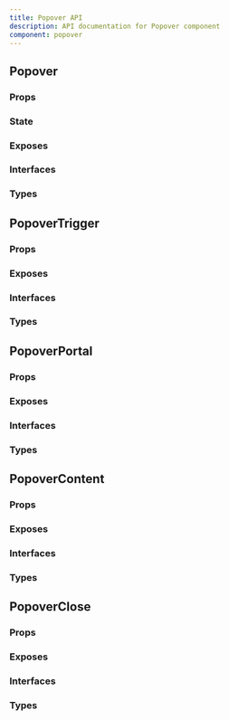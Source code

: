 ```yaml
---
title: Popover API
description: API documentation for Popover component
component: popover
---
```


## Popover

### Props

<DocTable name="Popover" category="api" type="props" />

### State

<DocTable name="Popover" category="api" type="state" />

### Exposes

<DocTable name="Popover" category="api" type="exposes" />

### Interfaces

<DocTable name="Popover" category="api" type="interfaces" />

### Types

<DocTable name="Popover" category="api" type="types" />

## PopoverTrigger

### Props

<DocTable name="PopoverTrigger" category="api" type="props" />

### Exposes

<DocTable name="PopoverTrigger" category="api" type="exposes" />

### Interfaces

<DocTable name="PopoverTrigger" category="api" type="interfaces" />

### Types

<DocTable name="PopoverTrigger" category="api" type="types" />

## PopoverPortal

### Props

<DocTable name="PopoverPortal" category="api" type="props" />

### Exposes

<DocTable name="PopoverPortal" category="api" type="exposes" />

### Interfaces

<DocTable name="PopoverPortal" category="api" type="interfaces" />

### Types

<DocTable name="PopoverPortal" category="api" type="types" />

## PopoverContent

### Props

<DocTable name="PopoverContent" category="api" type="props" />

### Exposes

<DocTable name="PopoverContent" category="api" type="exposes" />

### Interfaces

<DocTable name="PopoverContent" category="api" type="interfaces" />

### Types

<DocTable name="PopoverContent" category="api" type="types" />

## PopoverClose

### Props

<DocTable name="PopoverClose" category="api" type="props" />

### Exposes

<DocTable name="PopoverClose" category="api" type="exposes" />

### Interfaces

<DocTable name="PopoverClose" category="api" type="interfaces" />

### Types

<DocTable name="PopoverClose" category="api" type="types" />
